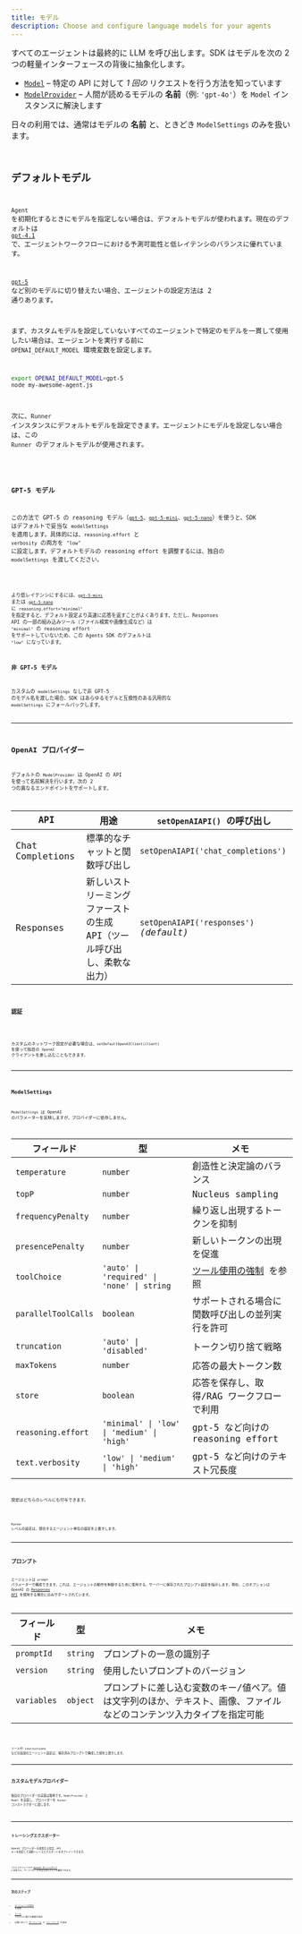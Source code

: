 ```yaml
---
title: モデル
description: Choose and configure language models for your agents
---
```



すべてのエージェントは最終的に LLM を呼び出します。SDK はモデルを次の 2 つの軽量インターフェースの背後に抽象化します。

- [`Model`](/openai-agents-js/openai/agents/interfaces/model) – 特定の API に対して _1 回の_ リクエストを行う方法を知っています
- [`ModelProvider`](/openai-agents-js/openai/agents/interfaces/modelprovider) – 人間が読めるモデルの **名前**（例: `'gpt‑4o'`）を `Model` インスタンスに解決します

日々の利用では、通常はモデルの **名前** と、ときどき `ModelSettings` のみを扱います。

<Code
  lang="typescript"
  code={agentWithModelExample}
  title="エージェントごとのモデル指定"
/>

## デフォルトモデル

`Agent` を初期化するときにモデルを指定しない場合は、デフォルトモデルが使われます。現在のデフォルトは [`gpt-4.1`](https://platform.openai.com/docs/models/gpt-4.1) で、エージェントワークフローにおける予測可能性と低レイテンシのバランスに優れています。

[`gpt-5`](https://platform.openai.com/docs/models/gpt-5) など別のモデルに切り替えたい場合、エージェントの設定方法は 2 通りあります。

まず、カスタムモデルを設定していないすべてのエージェントで特定のモデルを一貫して使用したい場合は、エージェントを実行する前に `OPENAI_DEFAULT_MODEL` 環境変数を設定します。

```bash
export OPENAI_DEFAULT_MODEL=gpt-5
node my-awesome-agent.js
```

次に、`Runner` インスタンスにデフォルトモデルを設定できます。エージェントにモデルを設定しない場合は、この `Runner` のデフォルトモデルが使用されます。

<Code
  lang="typescript"
  code={runnerWithModelExample}
  title="Runner のデフォルトモデルを設定"
/>

### GPT-5 モデル

この方法で GPT-5 の reasoning モデル（[`gpt-5`](https://platform.openai.com/docs/models/gpt-5)、[`gpt-5-mini`](https://platform.openai.com/docs/models/gpt-5-mini)、[`gpt-5-nano`](https://platform.openai.com/docs/models/gpt-5-nano)）を使うと、SDK はデフォルトで妥当な `modelSettings` を適用します。具体的には、`reasoning.effort` と `verbosity` の両方を `"low"` に設定します。デフォルトモデルの reasoning effort を調整するには、独自の `modelSettings` を渡してください。

<Code
  lang="typescript"
  code={gpt5DefaultModelSettingsExample}
  title="GPT-5 のデフォルト設定をカスタマイズ"
/>

より低レイテンシにするには、[`gpt-5-mini`](https://platform.openai.com/docs/models/gpt-5-mini) または [`gpt-5-nano`](https://platform.openai.com/docs/models/gpt-5-nano) に `reasoning.effort="minimal"` を指定すると、デフォルト設定より高速に応答を返すことがよくあります。ただし、Responses API の一部の組み込みツール（ファイル検索や画像生成など）は `"minimal"` の reasoning effort をサポートしていないため、この Agents SDK のデフォルトは `"low"` になっています。

### 非 GPT-5 モデル

カスタムの `modelSettings` なしで非 GPT-5 のモデル名を渡した場合、SDK はあらゆるモデルと互換性のある汎用的な `modelSettings` にフォールバックします。

---

## OpenAI プロバイダー

デフォルトの `ModelProvider` は OpenAI の API を使って名前解決を行います。次の 2 つの異なるエンドポイントをサポートします。

| API              | 用途                                                                   | `setOpenAIAPI()` の呼び出し             |
| ---------------- | ---------------------------------------------------------------------- | --------------------------------------- |
| Chat Completions | 標準的なチャットと関数呼び出し                                         | `setOpenAIAPI('chat_completions')`      |
| Responses        | 新しいストリーミングファーストの生成 API（ツール呼び出し、柔軟な出力） | `setOpenAIAPI('responses')` _(default)_ |

### 認証

<Code
  lang="typescript"
  code={setDefaultOpenAIKeyExample}
  title="デフォルトの OpenAI キーを設定"
/>

カスタムのネットワーク設定が必要な場合は、`setDefaultOpenAIClient(client)` を使って独自の `OpenAI` クライアントを差し込むこともできます。

---

## `ModelSettings`

`ModelSettings` は OpenAI のパラメーターを反映しますが、プロバイダーに依存しません。

| フィールド          | 型                                         | メモ                                                                           |
| ------------------- | ------------------------------------------ | ------------------------------------------------------------------------------ |
| `temperature`       | `number`                                   | 創造性と決定論のバランス                                                       |
| `topP`              | `number`                                   | Nucleus sampling                                                               |
| `frequencyPenalty`  | `number`                                   | 繰り返し出現するトークンを抑制                                                 |
| `presencePenalty`   | `number`                                   | 新しいトークンの出現を促進                                                     |
| `toolChoice`        | `'auto' \| 'required' \| 'none' \| string` | [ツール使用の強制](/openai-agents-js/ja/guides/agents#forcing-tool-use) を参照 |
| `parallelToolCalls` | `boolean`                                  | サポートされる場合に関数呼び出しの並列実行を許可                               |
| `truncation`        | `'auto' \| 'disabled'`                     | トークン切り捨て戦略                                                           |
| `maxTokens`         | `number`                                   | 応答の最大トークン数                                                           |
| `store`             | `boolean`                                  | 応答を保存し、取得/RAG ワークフローで利用                                      |
| `reasoning.effort`  | `'minimal' \| 'low' \| 'medium' \| 'high'` | gpt-5 など向けの reasoning effort                                              |
| `text.verbosity`    | `'low' \| 'medium' \| 'high'`              | gpt-5 など向けのテキスト冗長度                                                 |

設定はどちらのレベルにも付与できます。

<Code lang="typescript" code={modelSettingsExample} title="モデル設定" />

`Runner` レベルの設定は、競合するエージェント単位の設定を上書きします。

---

## プロンプト

エージェントは `prompt` パラメーターで構成できます。これは、エージェントの動作を制御するために使用する、サーバーに保存されたプロンプト設定を指示します。現在、このオプションは OpenAI の
[Responses API](https://platform.openai.com/docs/api-reference/responses) を使用する場合にのみサポートされています。

| フィールド  | 型       | メモ                                                                                                                  |
| ----------- | -------- | --------------------------------------------------------------------------------------------------------------------- |
| `promptId`  | `string` | プロンプトの一意の識別子                                                                                              |
| `version`   | `string` | 使用したいプロンプトのバージョン                                                                                      |
| `variables` | `object` | プロンプトに差し込む変数のキー/値ペア。値は文字列のほか、テキスト、画像、ファイルなどのコンテンツ入力タイプを指定可能 |

<Code
  lang="typescript"
  code={promptIdExample}
  title="プロンプト付きのエージェント"
/>

ツールや instructions などの追加のエージェント設定は、保存済みプロンプトで構成した値を上書きします。

---

## カスタムモデルプロバイダー

独自のプロバイダーの実装は簡単です。`ModelProvider` と `Model` を実装し、プロバイダーを `Runner` コンストラクターに渡します。

<Code
  lang="typescript"
  code={modelCustomProviderExample}
  title="最小のカスタムプロバイダー"
/>

---

## トレーシングエクスポーター

OpenAI プロバイダーを使用する場合、API キーを指定して自動トレースエクスポートをオプトインできます。

<Code
  lang="typescript"
  code={setTracingExportApiKeyExample}
  title="トレーシングエクスポーター"
/>

これによりトレースが [OpenAI ダッシュボード](https://platform.openai.com/traces) に送信され、ワークフローの完全な実行グラフを確認できます。

---

## 次のステップ

- [エージェントの実行](/openai-agents-js/ja/guides/running-agents) を参照
- [ツール](/openai-agents-js/ja/guides/tools) でモデルに強力な機能を追加
- 必要に応じて [ガードレール](/openai-agents-js/ja/guides/guardrails) や [トレーシング](/openai-agents-js/ja/guides/tracing) を追加
